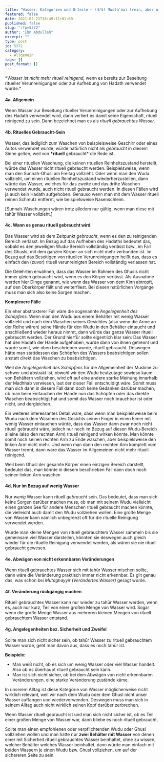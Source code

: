 ```yaml
---
title: "Wasser: Kategorien und Urteile – (4/5) Musta’mal (rein, aber nicht reinigend)"
featured: false
date: 2021-02-21T16:49:11+01:00
published: false
slug: "/?p=5372"
author: "Ibn Abdullah"
excerpt: ""
type: post
id: 5372
category:
  - Allgemein
tags: []
post_format: []
---
```


\**Wasser *ist nicht mehr rituell reinigend*,* wenn es bereits zur Beseitung ritueller Verunreinigungen oder zur Aufhebung von Hadath verwendet wurde.\*

#### 4a. Allgemein

Wenn Wasser zur Beseitung ritueller Verunreinigungen oder zur Aufhebung des Hadath verwendet wird, dann verliert es damit seine Eigenschaft, rituell reinigend zu sein. Dann bezeichnet man es als _rituell gebrauchtes Wasser_.

#### 4b. Rituelles Gebraucht-Sein

Wasser, das lediglich zum Waschen von beispielsweise Geschirr oder eines Autos verwendet wurde, würde natürlich nicht als _gebraucht_ in diesem Sinne gelten, weil von **\*rituell** gebraucht\* die Rede ist.

Bei einer rituellen Waschung, die keinen rituellen Reinheitszustand herstellt, würde das Wasser nicht rituell gebraucht werden. Beispielsweise, wenn man den Sunnah-Ghusl am Freitag vollzieht. Oder wenn man den Wudu vollzieht, um einen rituellen Reinheitszustand wiederherzustellen, dann würde das Wasser, welches für das zweite und das dritte Waschen verwendet wurde, auch nicht rituell gebraucht werden. In diesen Fällen wird ja auch kein Hadath aufgehoben. Genauso wenn man mit dem Wasser rituell reinen Schmutz entfernt, wie beispielsweise Nasenschleim.

\[Sunnah-Waschungen wären trotz alledem nur gültig, wenn man diese mit tahūr Wasser vollzieht.\]

#### 4c. Wann es genau rituell gebraucht wird

Das Wasser wird ab dem Zeitpunkt _gebraucht_, wenn es den zu reinigenden Bereich verlässt. Im Bezug auf das Aufheben des Hadaths bedeutet das, sobald es den jeweiligen Wudu-Bereich vollständig verlässt bzw., im Fall des Ghusls, mit dem ganzen Körper an sich nicht mehr verbunden ist. Im Bezug auf das Beseitigen von rituellen Verunreinigungen heißt das, dass es einfach den (zuvor) rituell verunreinigten Bereich vollständig verlassen hat.

Die Gelehrten erwähnen, dass das Wasser im Rahmen des Ghusls nicht immer gleich gebraucht wird, wenn es den Körper verlässt. Als Ausnahme werden hier Dinge genannt, wie wenn das Wasser von dem Kinn abtropft, auf den Oberkörper fällt und weiterfliest. Bei diesen natürlichen Vorgänge muss man sich also keine Sorgen machen.

**Komplexere Fälle**

Ein eher abstrakterer Fall wäre die sogenannte _Angelegenheit des Schöpfens_. Wenn man den Wudu aus einem Behälter mit wenig Wasser vollzieht und nach dem Waschen seines Gesichtes (also wenn die Arme an der Reihe wären) seine Hände für den Wudu in den Behälter eintaucht und anschließend wieder heraus nimmt, dann würde das ganze Wasser rituell gebraucht werden. Der Grund hierfür sollte eigentlich klar sein: Das Wasser hat den Hadath der Hände aufgehoben, wurde dann von ihnen getrennt und wurde somit, wie oben beschrieben wurde, rituell gebraucht. Deswegen hätte man stattdessen das Schöpfen des Wassers beabsichtigen sollen anstatt direkt das Waschen zu beabsichtigen.

Weil die _Angelegenheit des Schöpfens_ für die Allgemeinheit der Muslime zu schwer und abstrakt ist, obwohl wir den Wudu heutzutage sowieso kaum von Behältern vollziehen, wird oft auf eine andere starke Meinung innerhalb der Madhhab verwiesen, laut der dieser Fall entschuldigt wäre. Somit muss man sich dann in diesem Fall dann doch keine Gedanken darüber machen, ob man beim Eintauchen der Hände nun das Schöpfen oder das direkte Waschen beabsichtigt hat und somit das Wasser noch brauchbar ist oder nicht, und dergleichen.

Ein weiteres interessantes Detail wäre, dass wenn man beispielsweise beim Wudu nach dem Waschen des Gesichts seinen Finger in einen Eimer mit wenig Wasser eintauchen würde, dass das Wasser dann zwar noch nicht rituell gebraucht wäre, jedoch nur noch im Bezug auf diesen Wudu-Bereich alleine (also den rechten Arm) rituell reinigend wirken könnte. Man könnte somit noch seinen rechten Arm zu Ende waschen, aber beispielsweise den linken Arm nicht mehr. Und wenn man dann den rechten Arm komplett vom Wasser trennt, dann wäre das Wasser im Allgemeinen nicht mehr rituell reinigend.

Weil beim Ghusl der gesamte Körper einen einzigen Bereich darstellt, bedeutet das, man könnte in diesem beschrieben Fall dann doch noch seinen linken Arm waschen.

#### 4d. Nur im Bezug auf wenig Wasser

Nur _wenig_ Wasser kann rituell _gebraucht_ sein. Das bedeutet, dass man sich keine Sorgen darüber machen muss, ob man mit seinem Wudu vielleicht einen ganzen See für andere Menschen rituell gebraucht machen könnte, die vielleicht auch damit den Wudu vollziehen wollen. Eine große Menge von Wasser kann nämlich unbegrenzt oft für die rituelle Reinigung verwendet werden.

Würde man kleine Mengen von rituell gebrauchtem Wasser sammeln bis sie gemeinsam viel Wasser darstellen, könnten sie deswegen auch gleich wieder für die rituelle Reinigung verwendet werden, als wären sie nie rituell gebraucht gewesen.

#### 4e. Abwägen von nicht erkennbaren Veränderungen

Wenn rituell gebrauchtes Wasser sich mit tahūr Wasser mischen sollte, dann wäre die Veränderung praktisch immer nicht erkennbar. Es gilt genau das, was schon bei _Mutaghayyir (Verändertes Wasser)_ gesagt wurde.

#### 4f. Veränderung rückgängig machen

Rituell gebrauchtes Wasser kann nur wieder zu tahūr Wasser werden, wenn es, auch nur kurz, Teil von einer großen Menge von Wasser wird. Sogar wenn die große Menge Wasser aus mehreren kleinen Mengen von rituell gebrauchtem Wasser entstand.

#### 4g. Angelegenheiten bez. Sicherheit und Zweifel

Sollte man sich nicht sicher sein, ob tahūr Wasser zu rituell gebrauchtem Wasser wurde, geht man davon aus, dass es noch tahūr ist.

**Beispiele:**

- Man weiß nicht, ob es sich um wenig Wasser oder viel Wasser handelt. Also ob es überhaupt rituell gebraucht sein kann.
- Man ist sich nicht sicher, ob bei dem Abwägen von nicht erkennbaren Veränderungen, eine starke Veränderung zustände käme.

In unserem Alltag ist diese Kategorie von Wasser möglicherweise nicht wirklich relevant, weil wir nach dem Wudu oder dem Ghusl nicht unser Wasser auffangen und wiederverwenden. Deswegen muss man sich in seinem Alltag auch nicht wirklich seinen Kopf darüber zerbrechen.

Wenn Wasser rituell gebraucht ist und man sich nicht sicher ist, ob es Teil einer großen Menge von Wasser war, dann bliebe es noch rituell gebraucht.

Sollte man einen empfohlenen oder verpflichtenden Wudu oder Ghusl vollziehen wollen und man hätte nur **zwei Behälter mit Wasser** von denen einer mit Sicherheit rituell gebrauchtes Wasser beinhaltet, ohne zu wissen, welcher Behälter welches Wasser beinhaltet, dann würde man einfach mit beiden Wassern je einen Wudu bzw. Ghusl vollziehen, um auf der sichereren Seite zu sein.
